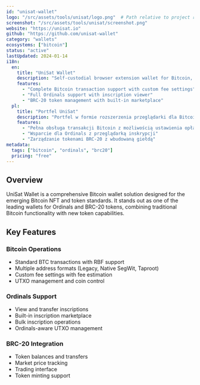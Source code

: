 ```yaml
---
id: "unisat-wallet"
logo: "/src/assets/tools/unisat/logo.png"  # Path relative to project root
screenshot: "/src/assets/tools/unisat/screenshot.png"
website: "https://unisat.io"
github: "https://github.com/unisat-wallet"
category: "wallets"
ecosystems: ["bitcoin"]
status: "active"
lastUpdated: 2024-01-14
i18n:
  en:
    title: "UniSat Wallet"
    description: "Self-custodial browser extension wallet for Bitcoin, Ordinals, and BRC-20 tokens"
    features:
      - "Complete Bitcoin transaction support with custom fee settings"
      - "Full Ordinals support with inscription viewer"
      - "BRC-20 token management with built-in marketplace"
  pl:
    title: "Portfel UniSat"
    description: "Portfel w formie rozszerzenia przeglądarki dla Bitcoin, Ordinals i tokenów BRC-20"
    features:
      - "Pełna obsługa transakcji Bitcoin z możliwością ustawienia opłat"
      - "Wsparcie dla Ordinals z przeglądarką inskrypcji"
      - "Zarządzanie tokenami BRC-20 z wbudowaną giełdą"
metadata:
  tags: ["bitcoin", "ordinals", "brc20"]
  pricing: "free"
---
```


## Overview

UniSat Wallet is a comprehensive Bitcoin wallet solution designed for the emerging Bitcoin NFT and token standards. It stands out as one of the leading wallets for Ordinals and BRC-20 tokens, combining traditional Bitcoin functionality with new token capabilities.

## Key Features

### Bitcoin Operations
- Standard BTC transactions with RBF support
- Multiple address formats (Legacy, Native SegWit, Taproot)
- Custom fee settings with fee estimation
- UTXO management and coin control

### Ordinals Support
- View and transfer inscriptions
- Built-in inscription marketplace
- Bulk inscription operations
- Ordinals-aware UTXO management

### BRC-20 Integration
- Token balances and transfers
- Market price tracking
- Trading interface
- Token minting support